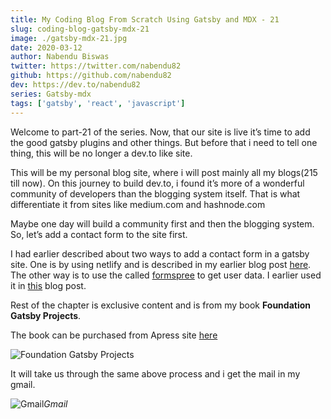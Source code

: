 ```yaml
---
title: My Coding Blog From Scratch Using Gatsby and MDX - 21
slug: coding-blog-gatsby-mdx-21
image: ./gatsby-mdx-21.jpg
date: 2020-03-12
author: Nabendu Biswas
twitter: https://twitter.com/nabendu82
github: https://github.com/nabendu82
dev: https://dev.to/nabendu82
series: Gatsby-mdx
tags: ['gatsby', 'react', 'javascript']
---
```


Welcome to part-21 of the series. Now, that our site is live it’s time to add the good gatsby plugins and other things. But before that i need to tell one thing, this will be no longer a dev.to like site.

This will be my personal blog site, where i will post mainly all my blogs(215 till now). On this journey to build dev.to, i found it’s more of a wonderful community of developers than the blogging system itself. That is what differentiate it from sites like medium.com and hashnode.com

Maybe one day will build a community first and then the blogging system. So, let’s add a contact form to the site first.

I had earlier described about two ways to add a contact form in a gatsby site. One is by using netlify and is described in my earlier blog post [here](https://dev.to/nabendu82/creating-an-agency-site-in-gatsbyjs-3-37kd). The other way is to use the called [formspree](https://formspree.io/) to get user data. I earlier used it in [this](https://dev.to/nabendu82/learn-gatsbyjs-by-creating-a-tourism-site-8-4ffd) blog post.

Rest of the chapter is exclusive content and is from my book **Foundation Gatsby Projects**.

The book can be purchased from Apress site <a href="https://www.apress.com/in/book/9781484265574" target="_blank" rel="noopener noreferrer">here</a>


  


<div className={styles.image__small}>

![Foundation Gatsby Projects](https://res.cloudinary.com/dxkxvfo2o/image/upload/v1609570264/Foundation_Gatsby_zilffx.jpg)

</div>

It will take us through the same above process and i get the mail in my gmail.

![Gmail](https://res.cloudinary.com/dxkxvfo2o/image/upload/v1589898323/21-dev/10_arrd0z.png)*Gmail*

  

